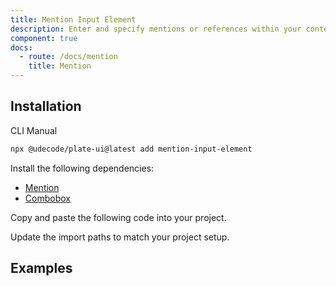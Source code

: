 ```yaml
---
title: Mention Input Element
description: Enter and specify mentions or references within your content.
component: true
docs:
  - route: /docs/mention
    title: Mention
---
```


## Installation

<Tabs defaultValue="cli">

<TabsList>
<TabsTrigger value="cli">CLI</TabsTrigger>
<TabsTrigger value="manual">Manual</TabsTrigger>
</TabsList>
<TabsContent value="cli">

```bash
npx @udecode/plate-ui@latest add mention-input-element
```

</TabsContent>

<TabsContent value="manual">

<Steps>

<Step>

Install the following dependencies:

- [Mention](/docs/mention)
- [Combobox](/docs/combobox)

</Step>

<Step>

Copy and paste the following code into your project.

</Step>

<ComponentSource name="mention-input-element" />

<Step>

Update the import paths to match your project setup.

</Step>

</Steps>

</TabsContent>

</Tabs>

## Examples

<ComponentPreview name="playground-demo" id="mention" />

<ComponentSource src="../../templates/plate-playground-template/src/lib/plate/plate-plugins.ts" />
